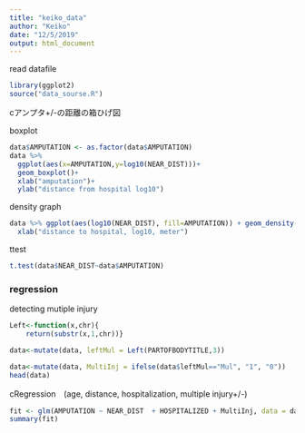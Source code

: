```yaml
---
title: "keiko_data"
author: "Keiko"
date: "12/5/2019"
output: html_document
---
```



read datafile 
```r
library(ggplot2)
source("data_sourse.R")

```

cアンプタ+/-の距離の箱ひげ図

boxplot
```r
data$AMPUTATION <- as.factor(data$AMPUTATION)
data %>%
  ggplot(aes(x=AMPUTATION,y=log10(NEAR_DIST)))+
  geom_boxplot()+
  xlab("amputation")+
  ylab("distance from hospital log10")

```

density graph
```r
data %>% ggplot(aes(log10(NEAR_DIST), fill=AMPUTATION)) + geom_density(alpha = 0.2)+
  xlab("distance to hospital, log10, meter")
```

ttest
```r
t.test(data$NEAR_DIST~data$AMPUTATION)
```



### regression


detecting mutiple injury
```r
Left<-function(x,chr){
    return(substr(x,1,chr))}

data<-mutate(data, leftMul = Left(PARTOFBODYTITLE,3))

data<-mutate(data, MultiInj = ifelse(data$leftMul=="Mul", "1", "0"))
head(data)

```


cRegression　(age, distance, hospitalization, multiple injury+/-)
```r
fit <- glm(AMPUTATION ~ NEAR_DIST  + HOSPITALIZED + MultiInj, data = data, family = "binomial")
summary(fit)
```
